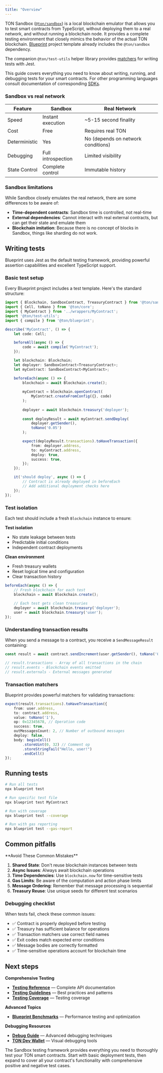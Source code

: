 ```yaml
---
title: "Overview"
---
```



TON Sandbox ([`@ton/sandbox`](https://github.com/ton-org/sandbox)) is a local blockchain emulator that allows you to test smart contracts from TypeScript, without deploying them to a real network, and without running a blockchain node. It provides a complete testing environment that closely mimics the behavior of the actual TON blockchain. [Blueprint](/contract-dev/blueprint/overview) project template already includes the `@ton/sandbox` dependency.

The companion `@ton/test-utils` helper library provides [matchers](https://jestjs.io/docs/using-matchers) for writing tests with Jest.

This guide covers everything you need to know about writing, running, and debugging tests for your smart contracts. For other programming languages consult documentation of corresponding [SDKs](/ecosystem/sdks).

### Sandbox vs real network

| Feature       | Sandbox            | Real Network                       |
| ------------- | ------------------ | ---------------------------------- |
| Speed         | Instant execution  | \~5-15 second finality             |
| Cost          | Free               | Requires real TON                  |
| Deterministic | Yes                | No (depends on network conditions) |
| Debugging     | Full introspection | Limited visibility                 |
| State Control | Complete control   | Immutable history                  |

### Sandbox limitations

While Sandbox closely emulates the real network, there are some differences to be aware of:

- **Time-dependent contracts**: Sandbox time is controlled, not real-time
- **External dependencies**: Cannot interact with real external contracts, but can get their state and emulate them
- **Blockchain imitation**: Because there is no concept of blocks in Sandbox, things like sharding do not work.

## Writing tests

Blueprint uses Jest as the default testing framework, providing powerful assertion capabilities and excellent TypeScript support.

### Basic test setup

Every Blueprint project includes a test template. Here's the standard structure:

```typescript title="tests/MyContract.spec.ts" expandable
import { Blockchain, SandboxContract, TreasuryContract } from '@ton/sandbox';
import { Cell, toNano } from '@ton/core';
import { MyContract } from '../wrappers/MyContract';
import '@ton/test-utils';
import { compile } from '@ton/blueprint';

describe('MyContract', () => {
    let code: Cell;

    beforeAll(async () => {
        code = await compile('MyContract');
    });

    let blockchain: Blockchain;
    let deployer: SandboxContract<TreasuryContract>;
    let myContract: SandboxContract<MyContract>;

    beforeEach(async () => {
        blockchain = await Blockchain.create();
        
        myContract = blockchain.openContract(
            MyContract.createFromConfig({}, code)
        );
        
        deployer = await blockchain.treasury('deployer');
        
        const deployResult = await myContract.sendDeploy(
            deployer.getSender(), 
            toNano('0.05')
        );

        expect(deployResult.transactions).toHaveTransaction({
            from: deployer.address,
            to: myContract.address,
            deploy: true,
            success: true,
        });
    });

    it('should deploy', async () => {
        // Contract is already deployed in beforeEach
        // Add additional deployment checks here
    });
});
```

### Test isolation

Each test should include a fresh `Blockchain` instance to ensure:

**Test isolation**

- No state leakage between tests
- Predictable initial conditions
- Independent contract deployments

**Clean environment**

- Fresh treasury wallets
- Reset logical time and configuration
- Clear transaction history

```typescript
beforeEach(async () => {
    // Fresh blockchain for each test
    blockchain = await Blockchain.create();
    
    // Each test gets clean treasuries
    deployer = await blockchain.treasury('deployer');
    user = await blockchain.treasury('user');
});
```

### Understanding transaction results

When you send a message to a contract, you receive a `SendMessageResult` containing:

```typescript
const result = await contract.sendIncrement(user.getSender(), toNano('0.1'));

// result.transactions - Array of all transactions in the chain
// result.events - Blockchain events emitted
// result.externals - External messages generated
```

### Transaction matchers

Blueprint provides powerful matchers for validating transactions:

```typescript
expect(result.transactions).toHaveTransaction({
    from: user.address,
    to: contract.address,
    value: toNano('1'),
    op: 0x12345678, // Operation code
    success: true,
    outMessagesCount: 2, // Number of outbound messages
    deploy: false,
    body: beginCell()
        .storeUint(0, 32) // Comment op
        .storeStringTail("Hello, user!")
        .endCell()
});
```

## Running tests

```bash
# Run all tests
npx blueprint test

# Run specific test file
npx blueprint test MyContract

# Run with coverage
npx blueprint test --coverage

# Run with gas reporting  
npx blueprint test --gas-report
```

## Common pitfalls

<Aside
  type="caution"
>
  **Avoid These Common Mistakes**

  1. **Shared State**: Don't reuse blockchain instances between tests
  1. **Async Issues**: Always await blockchain operations
  1. **Time Dependencies**: Use `blockchain.now` for time-sensitive tests
  1. **Gas Limits**: Be aware of the computation and action phase limits
  1. **Message Ordering**: Remember that message processing is sequential
  1. **Treasury Reuse**: Use unique seeds for different test scenarios
</Aside>

### Debugging checklist

When tests fail, check these common issues:

- ✅ Contract is properly deployed before testing
- ✅ Treasury has sufficient balance for operations
- ✅ Transaction matchers use correct field names
- ✅ Exit codes match expected error conditions
- ✅ Message bodies are correctly formatted
- ✅ Time-sensitive operations account for blockchain time

## Next steps

**Comprehensive Testing**

- **[Testing Reference](/contract-dev/testing/reference)** — Complete API documentation
- **[Testing Guidelines](/contract-dev/testing/styleguide)** — Best practices and patterns
- **[Testing Coverage](/contract-dev/blueprint/coverage)** — Testing coverage

**Advanced Topics**

- **[Blueprint Benchmarks](/contract-dev/blueprint/benchmarks)** — Performance testing and optimization

**Debugging Resources**

- **[Debug Guide](/contract-dev/debug)** — Advanced debugging techniques
- **[TON Dev Wallet](/ecosystem/wallet-apps/dev)** — Visual debugging tools

The Sandbox testing framework provides everything you need to thoroughly test your TON smart contracts. Start with basic deployment tests, then expand to cover all your contract's functionality with comprehensive positive and negative test cases.
